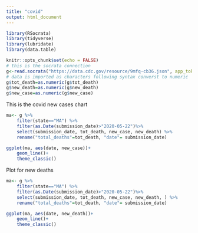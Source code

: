 ```yaml
---
title: "covid" 
output: html_document
---
```


```r
library(RSocrata)
library(tidyverse)
library(lubridate)
library(data.table)
```


```r
knitr::opts_chunk$set(echo = FALSE)
# this is the socrata connection
g<-read.socrata("https://data.cdc.gov/resource/9mfq-cb36.json", app_token = "du1xYluz5Q3hWLPoeoxced3Dg", stringsAsFactors = FALSE)
# data is imported as characters following syntax converst to numeric
g$tot_death=as.numeric(g$tot_death)
g$new_death=as.numeric(g$new_death)
g$new_case=as.numeric(g$new_case)
```

This is the covid new cases chart

```r
ma<- g %>%
    filter(state=="MA") %>%
    filter(as.Date(submission_date)>"2020-05-22")%>%
    select(submission_date, tot_death, new_case, new_death) %>%
    rename("total_deaths"=tot_death, "date"= submission_date)

ggplot(ma, aes(date, new_case))+
    geom_line()+
    theme_classic()
```


Plot for new deaths
```r
ma<- g %>%
    filter(state=="MA") %>%
    filter(as.Date(submission_date)>"2020-05-22")%>%
    select(submission_date, tot_death, new_case, new_death, ) %>%
    rename("total_deaths"=tot_death, "date"= submission_date)

ggplot(ma, aes(date, new_death))+
    geom_line()+
    theme_classic()
```

